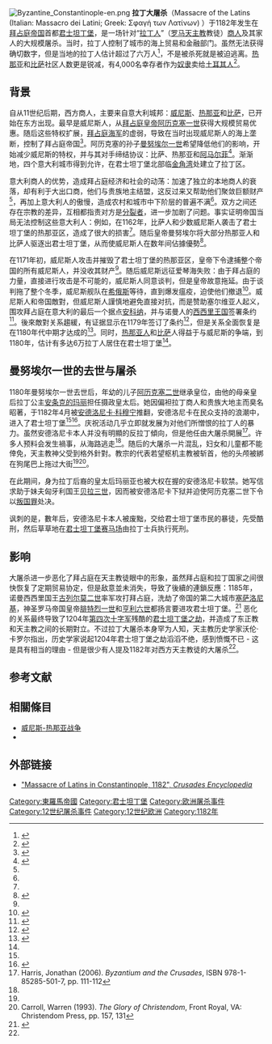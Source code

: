 {{noteTA
|1 = zh-cn:阿莱克修斯;zh-tw:阿歷克塞;zh-hk:阿历克塞;
}}

[[File:Byzantine_Constantinople-en.png|thumb]]
'''拉丁大屠杀'''（Massacre of the Latins (Italian: Massacro dei Latini; Greek: Σφαγή των Λατίνων) ）于1182年发生在[[拜占庭帝国|拜占庭帝国]]首都[[君士坦丁堡|君士坦丁堡]]，是一场针对“[[拉丁人|拉丁人]]”（[[罗马天主教|罗马天主教]]教徒）[[商人|商人]]及其家人的大规模屠杀。当时，拉丁人控制了城市的海上贸易和金融部门。虽然无法获得确切数字，但是当地的拉丁人估计超过了六万人<ref name="Cambridge">{{cite book | title=The Cambridge Illustrated History of the Middle Ages: 950-1250 | publisher=Cambridge University Press | year=1986 | isbn=9780521266451 | url=http://books.google.com/books?id=1IhKYifENTMC | pages=506–508 | access-date=2011-01-10 | archive-date=2020-10-31 | archive-url=https://web.archive.org/web/20201031001853/https://books.google.com/books?id=1IhKYifENTMC | dead-url=no }}</ref>，不是被杀死就是被迫逃离。[[热那亚|热那亚]]和[[比萨|比萨]]社区人数更是锐减，有4,000名幸存者作为[[奴隶|奴隶]]卖给[[奥斯曼帝国|土耳其人]]<ref name="Nicol107">{{cite book | last=Nicol | first=Donald M. | title=Byzantium and Venice: A Study in Diplomatic and Cultural Relations | publisher=Cambridge University Press | year=1992 | isbn=9780521428941 | url=http://books.google.com/books?id=rymIUITIYdwC | page=107 | access-date=2011-01-10 | archive-date=2016-06-29 | archive-url=https://web.archive.org/web/20160629114059/https://books.google.com/books?id=rymIUITIYdwC | dead-url=no }}</ref>。

==背景==
自从11世纪后期，西方商人，主要来自意大利城邦：[[威尼斯共和国|威尼斯]]、[[热那亚共和国|热那亚]]和[[比萨|比萨]]，已开始在东方出现。最早是威尼斯人，从[[拜占庭皇帝|拜占庭皇帝]][[阿历克塞一世|阿历克塞一世]]获得大规模贸易优惠。随后这些特权扩展，[[拜占庭海军|拜占庭海军]]的虚弱，导致在当时出现威尼斯人的海上垄断，控制了拜占庭帝国<ref>{{cite book | first = John W. | last = Birkenmeier | title = The Development of the Komnenian Army: 1081–1180 | url = https://archive.org/details/developmentkomne00birk | publisher = BRILL | year = 2002 | isbn = 9004117105 | pages=[https://archive.org/details/developmentkomne00birk/page/n30 39]}}</ref>。阿历克塞的孙子[[曼努埃尔一世_(拜占庭)|曼努埃尔一世]]希望降低他们的影响，开始减少威尼斯的特权，并与其对手缔结协议：比萨、热那亚和[[阿马尔菲|阿马尔菲]]<ref name="Nicol94">{{cite book | last=Nicol | first=Donald M. | title=Byzantium and Venice: A Study in Diplomatic and Cultural Relations | publisher=Cambridge University Press | year=1992 | isbn=9780521428941 | url=http://books.google.com/books?id=rymIUITIYdwC | page=94 | access-date=2011-01-10 | archive-date=2016-06-29 | archive-url=https://web.archive.org/web/20160629114059/https://books.google.com/books?id=rymIUITIYdwC | dead-url=no }}</ref>。渐渐地，四个意大利城市得到允许，在君士坦丁堡北部临[[金角湾|金角湾]]处建立了拉丁区。

意大利商人的优势，造成拜占庭经济和社会的动荡：加速了独立的本地商人的衰落，却有利于大出口商，他们与贵族地主结盟，这反过来又帮助他们聚敛巨额财产<ref name="Cambridge"/>，再加上意大利人的傲慢，造成农村和城市中下阶层的普遍不满<ref name="Cambridge"/>。双方之间还存在宗教的差异，互相都指责对方是[[东西教会大分裂|分裂者]]，进一步加剧了问题。事实证明帝国当局无法控制这些意大利人：例如，在1162年，比萨人和少数威尼斯人袭击了君士坦丁堡的热那亚区，造成了很大的损害<ref name="Cambridge"/>。随后皇帝曼努埃尔将大部分热那亚人和比萨人驱逐出君士坦丁堡，从而使威尼斯人在数年间佔據優勢<ref name="Nicol95">{{cite book | last=Nicol | first=Donald M. | title=Byzantium and Venice: A Study in Diplomatic and Cultural Relations | publisher=Cambridge University Press | year=1992 | isbn=9780521428941 | url=http://books.google.com/books?id=rymIUITIYdwC | page=95 | access-date=2011-01-10 | archive-date=2016-06-29 | archive-url=https://web.archive.org/web/20160629114059/https://books.google.com/books?id=rymIUITIYdwC | dead-url=no }}</ref>。

在1171年初，威尼斯人攻击并摧毁了君士坦丁堡的热那亚区，皇帝下令逮捕整个帝国的所有威尼斯人，并没收其财产<ref name="Cambridge"/>。随后威尼斯远征爱琴海失败：由于拜占庭的力量，直接进行攻击是不可能的，威尼斯人同意谈判，但是皇帝故意拖延。由于谈判拖了整个冬季，威尼斯舰队在[[希俄斯|希俄斯]]等待，直到爆发瘟疫，迫使他们撤退<ref>{{cite book | last=Nicol | first=Donald M. | title=Byzantium and Venice: A Study in Diplomatic and Cultural Relations | publisher=Cambridge University Press | year=1992 | isbn=9780521428941 | url=http://books.google.com/books?id=rymIUITIYdwC | pages=97–99 | access-date=2011-01-10 | archive-date=2016-06-29 | archive-url=https://web.archive.org/web/20160629114059/https://books.google.com/books?id=rymIUITIYdwC | dead-url=no }}</ref>。威尼斯人和帝国敵對，但威尼斯人謹慎地避免直接对抗，而是赞助塞尔维亚人起义，围攻拜占庭在意大利的最后一个据点[[安科纳|安科纳]]，并与诺曼人的[[西西里王国|西西里王国]]签署条约<ref>{{cite book | last=Nicol | first=Donald M. | title=Byzantium and Venice: A Study in Diplomatic and Cultural Relations | publisher=Cambridge University Press | year=1992 | isbn=9780521428941 | url=http://books.google.com/books?id=rymIUITIYdwC | page=100 | access-date=2011-01-10 | archive-date=2016-06-29 | archive-url=https://web.archive.org/web/20160629114059/https://books.google.com/books?id=rymIUITIYdwC | dead-url=no }}</ref>。後來敵對关系趨緩，有证据显示在1179年签订了条约<ref>{{cite book | last=Nicol | first=Donald M. | title=Byzantium and Venice: A Study in Diplomatic and Cultural Relations | publisher=Cambridge University Press | year=1992 | isbn=9780521428941 | url=http://books.google.com/books?id=rymIUITIYdwC | page=101 | access-date=2011-01-10 | archive-date=2016-06-29 | archive-url=https://web.archive.org/web/20160629114059/https://books.google.com/books?id=rymIUITIYdwC | dead-url=no }}</ref>，但是关系全面恢复是在1180年代中期才达成的<ref name="Madden">{{cite book | last=Madden | first=Thomas F. | title=Enrico Dandolo & the Rise of Venice | publisher=JHU Press | year=2003 | isbn=9780801873171 | url=http://books.google.com/books?id=F5o3jlGTk0sC | pages=82–83 | access-date=2011-01-11 | archive-date=2020-09-08 | archive-url=https://web.archive.org/web/20200908045830/https://books.google.com/books?id=F5o3jlGTk0sC | dead-url=no }}</ref>。同时，[[热那亚|热那亚人]]和[[比萨|比萨]]人得益于与威尼斯的争端，到1180年，估计有多达6万拉丁人居住在君士坦丁堡<ref name="Cambridge"/>。

==曼努埃尔一世的去世与屠杀==
1180年曼努埃尔一世去世后，年幼的儿子[[阿历克塞二世|阿历克塞二世]]继承皇位，由他的母亲皇后拉丁公主[[安条克的玛丽|安条克的玛丽]]担任摄政皇太后。她因偏袒拉丁商人和贵族大地主而臭名昭著，于1182年4月被[[安德洛尼卡一世·科穆宁|安德洛尼卡·科穆宁]]推翻，安德洛尼卡在民众支持的浪潮中，进入了君士坦丁堡<ref name="Cambridge"/><ref>{{cite book | last=Nicol | first=Donald M. | title=Byzantium and Venice: A Study in Diplomatic and Cultural Relations | publisher=Cambridge University Press | year=1992 | isbn=9780521428941 | url=http://books.google.com/books?id=rymIUITIYdwC | page=106 | access-date=2011-01-10 | archive-date=2016-06-29 | archive-url=https://web.archive.org/web/20160629114059/https://books.google.com/books?id=rymIUITIYdwC | dead-url=no }}</ref>。庆祝活动几乎立即就发展为对他们所憎恨的拉丁人的暴力。虽然安德洛尼卡本人并没有明顯的反拉丁傾向，但是他任由大屠杀開展<ref>Harris, Jonathan (2006). ''Byzantium and the Crusades'', ISBN 978-1-85285-501-7, pp. 111-112</ref>。许多人预料会发生禍事，从海路逃走<ref name="Nicol107"/>。随后的大屠杀一片混乱，妇女和儿童都不能倖免，天主教神父受到格外針對。教宗的代表若望枢机主教被斩首，他的头颅被綁在狗尾巴上拖过大街<ref name="Nicol107"/><ref name="Carroll">Carroll, Warren (1993). ''The Glory of Christendom'', Front Royal, VA: Christendom Press, pp. 157, 131</ref>。

在此期间，身为拉丁后裔的皇太后玛丽亚也被大权在握的安德洛尼卡软禁。她写信求助于妹夫匈牙利国王[[贝拉三世|贝拉三世]]，因而被安德洛尼卡下狱并迫使阿历克塞二世下令以[[叛国罪|叛国罪]]处决。

讽刺的是，數年后，安德洛尼卡本人被废黜，交给君士坦丁堡市民的暴徒，先受酷刑，然后草草地在[[君士坦丁堡赛马场|君士坦丁堡赛马场]]由拉丁士兵执行死刑。

==影响==
大屠杀进一步恶化了拜占庭在天主教徒眼中的形象，虽然拜占庭和拉丁国家之间很快恢复了定期贸易协定，但是敌意並未消失，导致了後續的連鎖反應：1185年，诺曼西西里国王[[古列尔莫二世_(西西里)|古列尔莫二世]]率军攻打拜占庭，洗劫了帝国的第二大城市[[塞萨洛尼基|塞萨洛尼基]]，神圣罗马帝国皇帝[[腓特烈一世_(神圣罗马帝国)|腓特烈一世]]和[[亨利六世_(神圣罗马帝国)|亨利六世]]都扬言要进攻君士坦丁堡。<ref>{{cite book | last=Van Antwerp Fine | first=John | title=The Late Medieval Balkans: A Critical Survey from the Late Twelfth Century to the Ottoman Conquest | publisher=University of Michigan Press | year=1994 | url=http://books.google.com/books?id=QDFVUDmAIqIC | isbn=9780472082605 | page=60 | access-date=2011-01-11 | archive-date=2021-02-11 | archive-url=https://web.archive.org/web/20210211060732/https://books.google.com/books?id=QDFVUDmAIqIC | dead-url=no }}</ref> 恶化的关系最终导致了1204年[[第四次十字军|第四次十字军]]残酷的[[君士坦丁堡之围_(1204年)|君士坦丁堡之劫]]，并造成了东正教和天主教之间的长期對立。不过拉丁大屠杀本身罕为人知，天主教历史学家沃伦·卡罗尔指出，历史学家说起1204年君士坦丁堡之劫滔滔不绝，感到愤慨不已 - 这是具有相当的理由 - 但是很少有人提及1182年对西方天主教徒的大屠杀<ref name="Carroll"/>。

==参考文献==
{{Reflist}}

==相關條目==
*[[威熱戰爭|威尼斯-热那亚战争]]
*{{tsl|en|Battle of Demetritzes}}

==外部链接==
*[https://web.archive.org/web/20070929044335/http://www.crusades-encyclopedia.com/1182.html "Massacre of Latins in Constantinople, 1182", ''Crusades Encyclopedia'']

{{DEFAULTSORT:Massacre Of The Latins}}
[[Category:東羅馬帝國|Category:東羅馬帝國]]
[[Category:君士坦丁堡|Category:君士坦丁堡]]
[[Category:欧洲屠杀事件|Category:欧洲屠杀事件]]
[[Category:12世纪屠杀事件|Category:12世纪屠杀事件]]
[[Category:12世纪欧洲|Category:12世纪欧洲]]
[[Category:1182年|Category:1182年]]